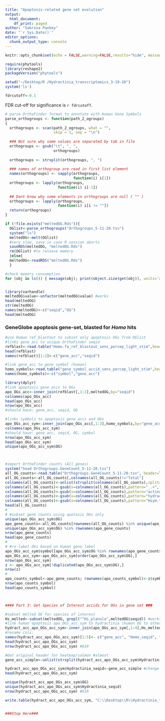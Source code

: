 ```yaml
---
title: "Apoptosis-related gene set evolution"
output: 
  html_document:
    df_print: paged
author: "Sabrina Pankey"
date: "`r Sys.Date()`"
editor_options: 
  chunk_output_type: console
---
```

```r
knitr::opts_chunk$set(echo = FALSE,warning=FALSE,results="hide", message=FALSE, fig.height=10,fig.width=10)

```

```r
require(phytools)
library(reshape2)
packageVersion("phytools")

setwd("~/Desktop/R /Hydractinia_transcriptomics_3-19-20")
system('ls')

fdrcutoff<-0.1
```
FDR cut-off for significance is `r fdrcutoff`.

```r
# parse OrthoFinder format to annotate with Human Gene Symbols
parse_orthogroups <- function(path_2_ogroups)
{
  orthogroups <- scan(path_2_ogroups, what = "",
                      skip = 1, sep = "\n")
  
  ### Not sure why some values are separated by tab in file
  orthogroups <- gsub("\t", ", ",
                      orthogroups)
  
  orthogroups <- strsplit(orthogroups, ", ")
  
  ### names of orthogroup are read in first list element
  names(orthogroups) <- sapply(orthogroups,
                               function(i) i[1])
  orthogroups <- lapply(orthogroups,
                        function(i) i[-1])
  
  ## Dont know why some elements in orthogroups are null ( "" )
  orthogroups <- lapply(orthogroups,
                        function(i) i[i != ""])
  return(orthogroups)
}

if (!file.exists("meltedOG.Rds")){
  OGlist<-parse_orthogroups("Orthogroups_5-11-20.tsv")
  system("ls")
  meltedOG<-melt(OGlist)
  #very slow, save in case R session aborts
  saveRDS(meltedOG, "meltedOG.Rds")
  rm(OGlist) #to release memory
  }else{
  meltedOG<-readRDS("meltedOG.Rds")
  } 

#check memory consumption
for (obj in ls()) { message(obj); print(object.size(get(obj)), units='auto') }


library(varhandle)
meltedOG$value<-unfactor(meltedOG$value) #works
head(meltedOG)
str(meltedOG)
names(meltedOG)<-c("seqid","OG")
head(meltedOG)

```

### GeneGlobe apoptosis gene-set, blasted for *Homo* hits
```r
#use Human ref_blastout to subset only apoptosis OGs from OGlist
#links gene_acc to unique OrthoFinder seqid
refblast<-read.table("Homo.fa_ref_blastout_sens_percep_light_stim",header=F,stringsAsFactors = F)
head(refblast) 
names(refblast)[1:2]<-c("gene_acc","seqid")

#link gene_acc to gene symbol (human)
homo_symbols<-read.table("gene_symbol_accid_sens_percep_light_stim",header=F,stringsAsFactors = F) 
names(homo_symbols)<-c("symbol","gene_acc") 

library(dplyr)
#link apoptosis gene accs to OGs
apo_OGs_acc<-inner_join(refblast[,1:2],meltedOG,by="seqid")
colnames(apo_OGs_acc)
head(apo_OGs_acc)
nrow(apo_OGs_acc) 
#should have: gene_acc, seqid, OG

#links symbols to apoptosis gene accs and OGs
apo_OGs_acc_sym<-inner_join(apo_OGs_acc[,1:3],homo_symbols,by="gene_acc") 
colnames(apo_OGs_acc_sym)
#should have: gene_acc, seqid, OG, symbol
nrow(apo_OGs_acc_sym) 
head(apo_OGs_acc_sym)
unique(apo_OGs_acc_sym$OG)



#import OrthoFinder counts (All genes)
system("head Orthogroups.GeneCount_5-11-20.tsv")
all_OG_counts<-read.table("Orthogroups.GeneCount_5-11-20.tsv", header=T, stringsAsFactors = F,row.names=1) #18192 genes
all_OG_counts<-all_OG_counts[,colnames(all_OG_counts)!="Total"]
colnames(all_OG_counts)<-unlist(strsplit(colnames(all_OG_counts),split="[.]fa_ed"))
colnames(all_OG_counts)<-gsub(x=colnames(all_OG_counts),pattern="_.+", replacement="", perl=T)
colnames(all_OG_counts)<-gsub(x=colnames(all_OG_counts),pattern="actinula", replacement="Actinula", perl=T)
colnames(all_OG_counts)<-gsub(x=colnames(all_OG_counts),pattern="hydractinia", replacement="Planula_Hydractinia", perl=T)
colnames(all_OG_counts)<-gsub(x=colnames(all_OG_counts),pattern="Hsym.trinity.stringtie", replacement="Adult_Hydractinia", perl=T)
head(all_OG_counts)
# 
# #subset gene counts using apotosis OGs only
unique(apo_OGs_acc_sym$OG) 
apo_gene_counts<-all_OG_counts[rownames(all_OG_counts) %in% unique(apo_OGs_acc_sym$OG),]
unique(apo_OGs_acc_sym$OG) %in% rownames(apo_gene_counts) 
nrow(apo_gene_counts) 
head(apo_gene_counts)
# 
# #re-label OGs based on human gene label
apo_OGs_acc_sym$symbol[apo_OGs_acc_sym$OG %in% rownames(apo_gene_counts)]
apo_OGs_acc_sym<-apo_OGs_acc_sym[order(apo_OGs_acc_sym$OG),]
nrow(apo_OGs_acc_sym) 
z <- apo_OGs_acc_sym[!duplicated(apo_OGs_acc_sym$OG),]
nrow(z) 
# 
apo_counts_symbol<-apo_gene_counts; rownames(apo_counts_symbol)<-z$symbol[z$OG %in% rownames(apo_gene_counts)]
nrow(apo_counts_symbol) 
head(apo_counts_symbol)



#### Part 3: Get Species of Interest accids for OGs in gene set ###

#subset melted OG for species of interest
Hs_melted<-subset(meltedOG, grepl("^Hs_planula",meltedOG$seqid)) #works
#link human apoptosis apo_OGs_acc_sym to hydractinia (human OG to other species seqids)
hydract_acc_apo_OGs_acc_sym<-inner_join(apo_OGs_acc_sym[,1:4],Hs_melted,by="OG") #works
#rename cols:
names(hydract_acc_apo_OGs_acc_sym)[1:5]<- c("gene_acc", "Homo_seqid", "OG", "symbol", "Hydractinia_seqid")  #works
head(hydract_acc_apo_OGs_acc_sym)
nrow(hydract_acc_apo_OGs_acc_sym) #619

#Get original header for heatmap/salmon #almost
gene_acc_simple<-unlist(strsplit(hydract_acc_apo_OGs_acc_sym$Hydractinia_seqid,split="..", fixed = T))[c(T,F)] #split on .. and only keep first split objects

hydract_acc_apo_OGs_acc_sym$Hydractinia_seqid<-gene_acc_simple #change col items to new headers
head(hydract_acc_apo_OGs_acc_sym)

unique(hydract_acc_apo_OGs_acc_sym$OG)
unique(hydract_acc_apo_OGs_acc_sym$Hydractinia_seqid)
nrow(hydract_acc_apo_OGs_acc_sym) #619

write.table(hydract_acc_apo_OGs_acc_sym, "C:\\Desktop\\R\\Hydractinia_transcriptomics_3-19-20\\Reduced_Hs_Sensory_Percep_Light_Stim_R_output_genes.txt", sep="\t")


###Stop Here###
```
